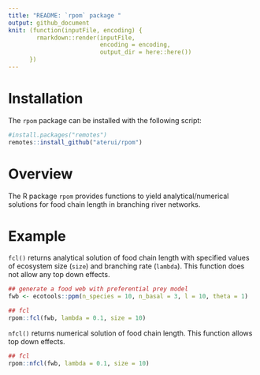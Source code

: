 ```yaml
---
title: "README: `rpom` package "
output: github_document
knit: (function(inputFile, encoding) {
        rmarkdown::render(inputFile,
                          encoding = encoding, 
                          output_dir = here::here())
      })
---
```


# Installation

The `rpom` package can be installed with the following script:

```r
#install.packages("remotes")
remotes::install_github("aterui/rpom")
```

# Overview

The R package `rpom` provides functions to yield analytical/numerical solutions for food chain length in branching river networks.

# Example

`fcl()` returns analytical solution of food chain length with specified values of ecosystem size (`size`) and branching rate (`lambda`).
This function does not allow any top down effects.

```r
## generate a food web with preferential prey model
fwb <- ecotools::ppm(n_species = 10, n_basal = 3, l = 10, theta = 1)

## fcl
rpom::fcl(fwb, lambda = 0.1, size = 10)

```

`nfcl()` returns numerical solution of food chain length.
This function allows top down effects.

```r
## fcl
rpom::nfcl(fwb, lambda = 0.1, size = 10)

```

